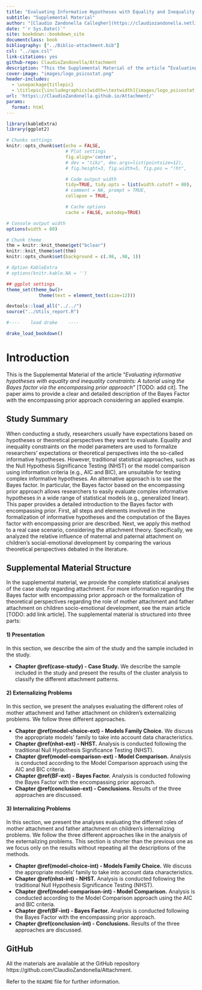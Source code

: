 ```yaml
--- 
title: "Evaluating Informative Hypotheses with Equality and Inequality Constraints:\\ A Tutorial Using the Bayes Factor via the Encompassing Prior Approach"
subtitle: "Supplemental Material"
author: "[Claudio Zandonella Callegher](https://claudiozandonella.netlify.app/), Tatiana Marci, Pietro De Carli, and Gianmarco Altoè"
date: "`r Sys.Date()`"
site: bookdown::bookdown_site
documentclass: book
bibliography: ["../Biblio-attachment.bib"]
csl: "../apa.csl"
link-citations: yes
github-repo: ClaudioZandonella/Attachment
description: "This the Supplemental Material of the article “Evaluating informative hypotheses with equality and inequality constraint: A tutorial using the Bayes factor via the encompassing prior approach”"
cover-image: "images/logo_psicostat.png"
header-includes: 
  - \usepackage{titlepic}
  - \titlepic{\includegraphics[width=\textwidth]{images/logo_psicostat.pdf}}
url: 'https\://ClaudioZandonella.github.io/Attachment/'
params:
  format: html
---
```


```r
library(kableExtra)
library(ggplot2)

# Chunks settings
knitr::opts_chunk$set(echo = FALSE,
                      # Plot settings
                      fig.align='center',
                      # dev = "tikz", dev.args=list(pointsize=12),
                      # fig.height=3, fig.width=5, fig.pos = "!ht",

                      # Code output width
                      tidy=TRUE, tidy.opts = list(width.cutoff = 80),
                      # comment = NA, prompt = TRUE,
                      collapse = TRUE,

                      # Cache options
                      cache = FALSE, autodep=TRUE)

# Console output width
options(width = 80)

# Chunk theme
thm = knitr::knit_theme$get("bclear")
knitr::knit_theme$set(thm)
knitr::opts_chunk$set(background = c(.98, .98, 1))

# Option KableExtra
# options(knitr.kable.NA = '')

## ggplot settings
theme_set(theme_bw()+
            theme(text = element_text(size=12)))

devtools::load_all("../../")
source("../Utils_report.R")

#----    load drake    ----

drake_load_bookdown()
```

# Introduction {-}

This is the Supplemental Material of the article “*Evaluating informative hypotheses with equality and inequality constraints: A tutorial using the Bayes factor via the encompassing prior approach*” [TODO: add cit]. The paper aims to provide a clear and detailed description of the Bayes Factor with the encompassing prior approach considering an applied example.

## Study Summary {-}

When conducting a study, researchers usually have expectations based on hypotheses or theoretical perspectives they want to evaluate. Equality and inequality constraints on the model parameters are used to formalize researchers' expectations or theoretical perspectives into the so-called informative hypotheses. However, traditional statistical approaches, such as the Null Hypothesis Significance Testing (NHST) or the model comparison using information criteria (e.g., AIC and BIC), are unsuitable for testing complex informative hypotheses. An alternative approach is to use the Bayes factor. In particular, the Bayes factor based on the encompassing prior approach allows researchers to easily evaluate complex informative hypotheses in a wide range of statistical models (e.g., generalized linear). This paper provides a detailed introduction to the Bayes factor with encompassing prior. First, all steps and elements involved in the formalization of informative hypotheses and the computation of the Bayes factor with encompassing prior are described. Next, we apply this method to a real case scenario, considering the attachment theory. Specifically, we analyzed the relative influence of maternal and paternal attachment on children's social-emotional development by comparing the various theoretical perspectives debated in the literature.

## Supplemental Material Structure {-}

In the supplemental material, we provide the complete statistical analyses of the case study regarding attachment. For more information regarding the Bayes factor with encompassing prior approach or the formalization of theoretical perspectives regarding the role of mother attachment and father attachment on children socio-emotional development, see the main article [TODO: add link article]. The supplemental material is structured into three parts:

#### 1) Presentation {-}

In this section, we describe the aim of the study and the sample included in the study.

- **Chapter \@ref(case-study) - Case Study.** We describe the sample included in the study and present the results of the cluster analysis to classify the different attachment patterns.

#### 2) Externalizing Problems {-}

In this section, we present the analyses evaluating the different roles of mother attachment and father attachment on children's externalizing problems. We follow three different approaches.

- **Chapter \@ref(model-choice-ext) - Models Family Choice.**  We discuss the appropriate models’ family to take into account data characteristics.
- **Chapter \@ref(nhst-ext) - NHST.**  Analysis is conducted following the traditional Null Hypothesis Significance Testing (NHST).
- **Chapter \@ref(model-comparison-ext) - Model Comparison.**  Analysis is conducted according to the  Model Comparison approach using the AIC and BIC criteria.
- **Chapter \@ref(BF-ext) - Bayes Factor.**  Analysis is conducted following the Bayes Factor with the encompassing prior approach.
- **Chapter \@ref(conclusion-ext) - Conclusions.**  Results of the three approaches are discussed.

#### 3) Internalizing Problems {-}

In this section, we present the analyses evaluating the different roles of mother attachment and father attachment on children's internalizing problems. We follow the three different approaches like in the analysis of the externalizing problems. This section is shorter than the previous one as we focus only on the results without repeating all the descriptions of the methods.

- **Chapter \@ref(model-choice-int) - Models Family Choice.**  We discuss the appropriate models’ family to take into account data characteristics.
- **Chapter \@ref(nhst-int) - NHST.**  Analysis is conducted following the traditional Null Hypothesis Significance Testing (NHST).
- **Chapter \@ref(model-comparison-int) - Model Comparison.**  Analysis is conducted according to the  Model Comparison approach using the AIC and BIC criteria.
- **Chapter \@ref(BF-int) - Bayes Factor.**  Analysis is conducted following the Bayes Factor with the encompassing prior approach.
- **Chapter \@ref(conclusion-int) - Conclusions.**  Results of the three approaches are discussed.



## GitHub {-}

All the materials are available at the GitHub repository https://github.com/ClaudioZandonella/Attachment.

Refer to the `README` file for further information.
